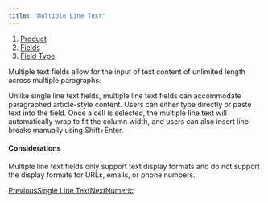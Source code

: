 ```yaml
---
title: "Multiple Line Text"
---
```


1. [Product](/product)
2. [Fields](/product/fields)
3. [Field Type](/product/fields/field-type)

Multiple text fields allow for the input of text content of unlimited length across multiple paragraphs.

Unlike single line text fields, multiple line text fields can accommodate paragraphed article-style content. Users can either type directly or paste text into the field. Once a cell is selected, the multiple line text will automatically wrap to fit the column width, and users can also insert line breaks manually using Shift+Enter.

#### Considerations

Multiple line text fields only support text display formats and do not support the display formats for URLs, emails, or phone numbers.

[PreviousSingle Line Text](/product/fields/field-type/single-line-text)[NextNumeric](/product/fields/field-type/numeric)
